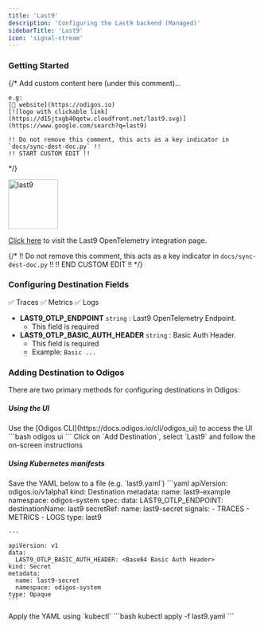 ```yaml
---
title: 'Last9'
description: 'Configuring the Last9 backend (Managed)'
sidebarTitle: 'Last9'
icon: 'signal-stream'
---
```


### Getting Started

{/*
    Add custom content here (under this comment)...

    e.g:
    [🔗 website](https://odigos.io)
    [![logo with clickable link](https://d15jtxgb40qetw.cloudfront.net/last9.svg)](https://www.google.com/search?q=last9)

    !! Do not remove this comment, this acts as a key indicator in `docs/sync-dest-doc.py` !!
    !! START CUSTOM EDIT !!
*/}

<img src='https://d15jtxgb40qetw.cloudfront.net/last9.svg' alt='last9' width="100" height="100" className="not-prose" />

[Click here](https://app.last9.io/integrations?category=all&integration=OpenTelemetry) to visit the Last9 OpenTelemetry integration page.

{/*
    !! Do not remove this comment, this acts as a key indicator in `docs/sync-dest-doc.py` !!
    !! END CUSTOM EDIT !!
*/}

### Configuring Destination Fields

<Accordion title="Supported Signals:">
  ✅ Traces
  ✅ Metrics
  ✅ Logs
</Accordion>

- **LAST9_OTLP_ENDPOINT** `string` : Last9 OpenTelemetry Endpoint.
  - This field is required
- **LAST9_OTLP_BASIC_AUTH_HEADER** `string` : Basic Auth Header.
  - This field is required
  - Example: `Basic ...`

### Adding Destination to Odigos

There are two primary methods for configuring destinations in Odigos:

##### **Using the UI**

<Steps>
  <Step>
    Use the [Odigos CLI](https://docs.odigos.io/cli/odigos_ui) to access the UI
    ```bash
    odigos ui
    ```
  </Step>
  <Step>
    Click on `Add Destination`, select `Last9` and follow the on-screen instructions
  </Step>
</Steps>

##### **Using Kubernetes manifests**

<Steps>
  <Step>
    Save the YAML below to a file (e.g. `last9.yaml`)
    ```yaml
    apiVersion: odigos.io/v1alpha1
    kind: Destination
    metadata:
      name: last9-example
      namespace: odigos-system
    spec:
      data:
        LAST9_OTLP_ENDPOINT: <Last9 OpenTelemetry Endpoint>
      destinationName: last9
      secretRef:
        name: last9-secret
      signals:
      - TRACES
      - METRICS
      - LOGS
      type: last9

    ---

    apiVersion: v1
    data:
      LAST9_OTLP_BASIC_AUTH_HEADER: <Base64 Basic Auth Header>
    kind: Secret
    metadata:
      name: last9-secret
      namespace: odigos-system
    type: Opaque
    ```
  </Step>
  <Step>
    Apply the YAML using `kubectl`
    ```bash
    kubectl apply -f last9.yaml
    ```
  </Step>
</Steps>